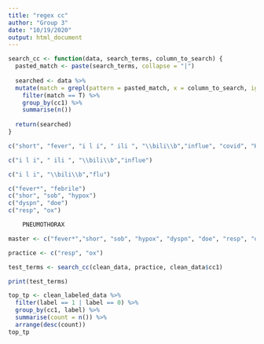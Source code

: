 ```yaml
---
title: "regex cc"
author: "Group 3"
date: "10/19/2020"
output: html_document
---
```


```r

search_cc <- function(data, search_terms, column_to_search) {
  pasted_match <- paste(search_terms, collapse = "|")
  
  searched <- data %>%
  mutate(match = grepl(pattern = pasted_match, x = column_to_search, ignore.case = TRUE)) %>% 
    filter(match == T) %>% 
    group_by(cc1) %>% 
    summarise(n())
  
  return(searched)
}

```

```r
c("short", "fever", "i l i", " ili ", "\\bili\\b","influe", "covid", "HYPOXIA", "DYSPNEA", "SOB", "cough", "DOE")

c("i l i", " ili ", "\\bili\\b","influe")

c("i l i", "\\bili\\b","flu")

c("fever*", "febrile")
c("shor", "sob", "hypox")
c("dyspn", "doe")
c("resp", "ox")

	PNEUMOTHORAX

master <- c("fever*","shor", "sob", "hypox", "dyspn", "doe", "resp", "ox", "i l i", "\\bili\\b","flu", "cough*", "pneumothorax", "FOUND DOWN", "BODY ACHES", "Chest Pain", "diarrhea")
```


```r

practice <- c("resp", "ox")

test_terms <- search_cc(clean_data, practice, clean_data$cc1)

print(test_terms)
```
```r
top_tp <- clean_labeled_data %>% 
  filter(label == 1 | label == 0) %>% 
  group_by(cc1, label) %>% 
  summarise(count = n()) %>%
  arrange(desc(count))
top_tp
```


